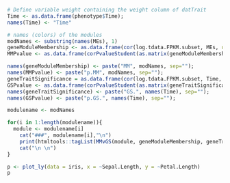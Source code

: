 ```r
# Define variable weight containing the weight column of datTrait
Time <- as.data.frame(phenotype$Time);
names(Time) <- "Time"

# names (colors) of the modules
modNames <- substring(names(MEs), 1)
geneModuleMembership <- as.data.frame(cor(log.tdata.FPKM.subset, MEs, use = "p"));
MMPvalue <- as.data.frame(corPvalueStudent(as.matrix(geneModuleMembership), nSamples));

names(geneModuleMembership) <- paste("MM", modNames, sep="");
names(MMPvalue) <- paste("p.MM", modNames, sep="");
geneTraitSignificance = as.data.frame(cor(log.tdata.FPKM.subset, Time, use = "p"));
GSPvalue <- as.data.frame(corPvalueStudent(as.matrix(geneTraitSignificance), nSamples));
names(geneTraitSignificance) <- paste("GS.", names(Time), sep="");
names(GSPvalue) <- paste("p.GS.", names(Time), sep="");                 
```

```r
modulename <- modNames

for(i in 1:length(modulename)){
  module <- modulename[i]
    cat("###", modulename[i],"\n")
    print(htmltools::tagList(MMvGS(module, geneModuleMembership, geneTraitSignificance)))
    cat("\n \n")
}
```

```r
p <- plot_ly(data = iris, x = ~Sepal.Length, y = ~Petal.Length)
p
```
